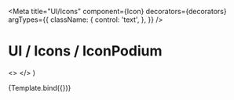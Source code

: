 

<Meta
  title="UI/Icons"
  component={Icon}
  decorators={decorators}
  argTypes={{
    className: {
      control: 'text',
    },
  }}
/>

# UI / Icons / IconPodium

  <>
    <Icon className={className} />
    <Icon className="icon-medium cursor-pointer hover:bg-selected" />
    <Icon className="icon-white bg-red" />
  </>
)

<Canvas withToolbar>
  <Story name="Podium">{Template.bind({})}</Story>
</Canvas>

<ArgsTable story="Podium" />
